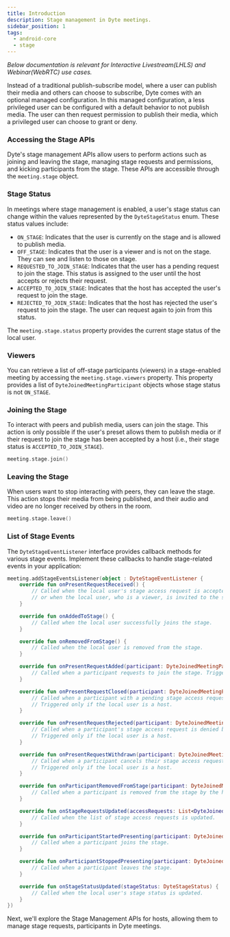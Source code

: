 ```yaml
---
title: Introduction
description: Stage management in Dyte meetings.
sidebar_position: 1
tags:
  - android-core
  - stage
---
```


_Below documentation is relevant for Interactive Livestream(LHLS) and Webinar(WebRTC) use cases._

Instead of a traditional publish-subscribe model, where a user can publish their media and others can choose to subscribe, Dyte 
comes with an optional managed configuration. In this managed configuration, a less privileged user can be configured with a 
default behavior to not publish media. The user can then request permission to publish their media, which a privileged user can 
choose to grant or deny.

### Accessing the Stage APIs

Dyte's stage management APIs allow users to perform actions such as joining and leaving the stage, managing stage requests and
permissions, and kicking participants from the stage. These APIs are accessible through the `meeting.stage` object.

### Stage Status

In meetings where stage management is enabled, a user's stage status can change within the values represented by the `DyteStageStatus` 
enum. These status values include:

- `ON_STAGE`: Indicates that the user is currently on the stage and is allowed to publish media.
- `OFF_STAGE`: Indicates that the user is a viewer and is not on the stage. They can see and listen to those on stage.
- `REQUESTED_TO_JOIN_STAGE`: Indicates that the user has a pending request to join the stage. This status is assigned to the user 
until the host accepts or rejects their request.
- `ACCEPTED_TO_JOIN_STAGE`: Indicates that the host has accepted the user's request to join the stage.
- `REJECTED_TO_JOIN_STAGE`: Indicates that the host has rejected the user's request to join the stage. The user can request again 
to join from this status.

The `meeting.stage.status` property provides the current stage status of the local user.

### Viewers

You can retrieve a list of off-stage participants (viewers) in a stage-enabled meeting by accessing the `meeting.stage.viewers` 
property. This property provides a list of `DyteJoinedMeetingParticipant` objects whose stage status is not `ON_STAGE`.

### Joining the Stage

To interact with peers and publish media, users can join the stage. This action is only possible if the user's preset allows them 
to publish media or if their request to join the stage has been accepted by a host (i.e., their stage status is `ACCEPTED_TO_JOIN_STAGE`).

```kotlin
meeting.stage.join()
```

### Leaving the Stage

When users want to stop interacting with peers, they can leave the stage. This action stops their media from being published, 
and their audio and video are no longer received by others in the room.

```kotlin
meeting.stage.leave()
```

### List of Stage Events

The `DyteStageEventListener` interface provides callback methods for various stage events. Implement these callbacks to handle 
stage-related events in your application:

```kotlin
meeting.addStageEventsListener(object : DyteStageEventListener {
    override fun onPresentRequestReceived() {
        // Called when the local user's stage access request is accepted by the host,
        // or when the local user, who is a viewer, is invited to the stage by the host.
    }

    override fun onAddedToStage() {
        // Called when the local user successfully joins the stage.
    }

    override fun onRemovedFromStage() {
        // Called when the local user is removed from the stage.
    }

    override fun onPresentRequestAdded(participant: DyteJoinedMeetingParticipant) {
        // Called when a participant requests to join the stage. Triggered only if the local user is a host.
    }

    override fun onPresentRequestClosed(participant: DyteJoinedMeetingParticipant) {
        // Called when a participant with a pending stage access request leaves the meeting.
        // Triggered only if the local user is a host.
    }

    override fun onPresentRequestRejected(participant: DyteJoinedMeetingParticipant) {
        // Called when a participant's stage access request is denied by the host.
        // Triggered only if the local user is a host.
    }

    override fun onPresentRequestWithdrawn(participant: DyteJoinedMeetingParticipant) {
        // Called when a participant cancels their stage access request.
        // Triggered only if the local user is a host.
    }

    override fun onParticipantRemovedFromStage(participant: DyteJoinedMeetingParticipant) {
        // Called when a participant is removed from the stage by the host.
    }

    override fun onStageRequestsUpdated(accessRequests: List<DyteJoinedMeetingParticipant>) {
        // Called when the list of stage access requests is updated.
    }

    override fun onParticipantStartedPresenting(participant: DyteJoinedMeetingParticipant) {
        // Called when a participant joins the stage.
    }

    override fun onParticipantStoppedPresenting(participant: DyteJoinedMeetingParticipant) {
        // Called when a participant leaves the stage.
    }

    override fun onStageStatusUpdated(stageStatus: DyteStageStatus) {
        // Called when the local user's stage status is updated.
    }
})
```    

Next, we'll explore the Stage Management APIs for hosts, allowing them to manage stage requests, participants in Dyte meetings.

<head>
  <title>Android Core Stage Introduction</title>
</head>